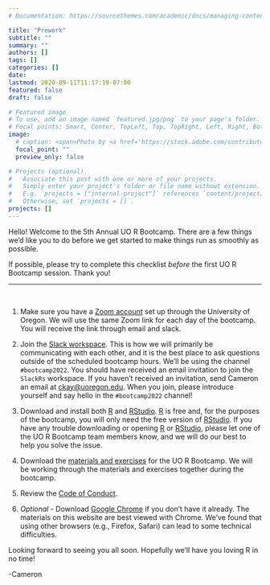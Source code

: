 ```yaml
---
# Documentation: https://sourcethemes.com/academic/docs/managing-content/

title: "Prework"
subtitle: ""
summary: ""
authors: []
tags: []
categories: []
date: 
lastmod: 2020-09-11T11:17:19-07:00
featured: false
draft: false

# Featured image
# To use, add an image named `featured.jpg/png` to your page's folder.
# Focal points: Smart, Center, TopLeft, Top, TopRight, Left, Right, BottomLeft, Bottom, BottomRight.
image:
  # caption: <span>Photo by <a href="https://stock.adobe.com/contributor/205968087/surfupvector?load_type=author&prev_url=detail">Surfup Vector</a>
  focal_point: ""
  preview_only: false

# Projects (optional).
#   Associate this post with one or more of your projects.
#   Simply enter your project's folder or file name without extension.
#   E.g. `projects = ["internal-project"]` references `content/project/deep-learning/index.md`.
#   Otherwise, set `projects = []`.
projects: []
---
```


Hello! Welcome to the 5th Annual UO R Bootcamp. There are a few things we'd like you to do before we get started to make things run as smoothly as possible. 

:::clock
If possible, please try to complete this checklist *before* the first UO R Bootcamp session. Thank you!
:::


***

<br> 

1) Make sure you have a [Zoom account](https://service.uoregon.edu/TDClient/2030/Portal/KB/ArticleDet?ID=101392) set up through the University of Oregon. We will use the same Zoom link for each day of the bootcamp. You will receive the link through email and slack.

2) Join the [Slack workspace](https://uodatascience.slack.com/). This is how we will primarily be communicating with each other, and it is the best place to ask questions outside of the scheduled bootcamp hours. We'll be using the channel `#bootcamp2022`. You should have received an email invitation to join the `SlackRs` workspace. If you haven't received an invitation, send Cameron an email at [ckay@uoregon.edu](mailto:ckay@uoregon.edu). When you join, please introduce yourself and say hello in the `#bootcamp2022` channel!

3) Download and install both [R](https://cran.r-project.org) and [RStudio](https://www.rstudio.com/products/rstudio/download/). [R](https://cran.r-project.org) is free and, for the purposes of the bootcamp, you will only need the free version of [RStudio](https://cran.r-project.org). If you have any trouble downloading or opening [R](https://cran.r-project.org) or [RStudio](https://www.rstudio.com/products/rstudio/download/), please let one of the UO R Bootcamp team members know, and we will do our best to help you solve the issue.

4) Download the [materials and exercises]() for the UO R Bootcamp. We will be working through the materials and exercises together during the bootcamp.

5) Review the [Code of Conduct](/#code_of_conduct).

6) *Optional* - Download [Google Chrome](https://www.google.com/chrome/) if you don't have it already. The materials on this website are best viewed with Chrome. We've found that using other browsers (e.g., Firefox, Safari) can lead to some technical difficulties.

Looking forward to seeing you all soon. Hopefully we'll have you loving R in no time!

-Cameron


